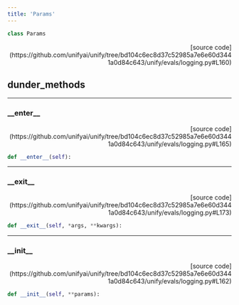 ```yaml
---
title: 'Params'
---
```


```python
class Params
```

<p align="right">[source code](https://github.com/unifyai/unify/tree/bd104c6ec8d37c52985a7e6e60d3441a0d84c643/unify/evals/logging.py#L160)</p>



## dunder_methods

---

### \_\_enter\_\_

<p align="right">[source code](https://github.com/unifyai/unify/tree/bd104c6ec8d37c52985a7e6e60d3441a0d84c643/unify/evals/logging.py#L165)</p>

```python
def __enter__(self):
```



---

### \_\_exit\_\_

<p align="right">[source code](https://github.com/unifyai/unify/tree/bd104c6ec8d37c52985a7e6e60d3441a0d84c643/unify/evals/logging.py#L173)</p>

```python
def __exit__(self, *args, **kwargs):
```



---

### \_\_init\_\_

<p align="right">[source code](https://github.com/unifyai/unify/tree/bd104c6ec8d37c52985a7e6e60d3441a0d84c643/unify/evals/logging.py#L162)</p>

```python
def __init__(self, **params):
```

